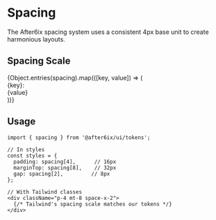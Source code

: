 
<Meta title="Design Tokens/Spacing" />

# Spacing

The After6ix spacing system uses a consistent 4px base unit to create harmonious layouts.

## Spacing Scale

<div className="my-8">
  <div className="space-y-2">
    {Object.entries(spacing).map(([key, value]) => (
      <div key={key} className="flex items-center gap-4">
        <span className="text-sm font-mono text-neutral-500 w-16">{key}:</span>
        <div className="flex items-center gap-4 flex-1">
          <div 
            className="bg-primary-600 h-8" 
            style={{ width: value }}
          />
          <span className="text-sm text-neutral-600">{value}</span>
        </div>
      </div>
    ))}
  </div>
</div>

## Usage

```tsx
import { spacing } from '@after6ix/ui/tokens';

// In styles
const styles = {
  padding: spacing[4],      // 16px
  marginTop: spacing[8],    // 32px
  gap: spacing[2],         // 8px
};

// With Tailwind classes
<div className="p-4 mt-8 space-x-2">
  {/* Tailwind's spacing scale matches our tokens */}
</div>
```